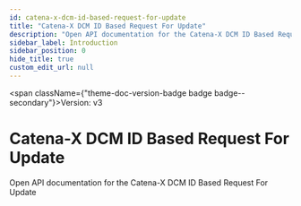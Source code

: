```yaml
---
id: catena-x-dcm-id-based-request-for-update
title: "Catena-X DCM ID Based Request For Update"
description: "Open API documentation for the Catena-X DCM ID Based Request For Update"
sidebar_label: Introduction
sidebar_position: 0
hide_title: true
custom_edit_url: null
---
```



<span className={"theme-doc-version-badge badge badge--secondary"}>Version: v3</span>

# Catena-X DCM ID Based Request For Update



Open API documentation for the Catena-X DCM ID Based Request For Update


      